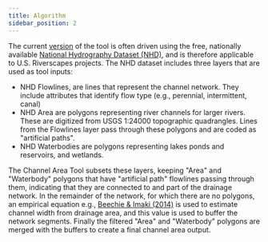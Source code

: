 ```yaml
---
title: Algorithm
sidebar_position: 2
---
```


The current [version](https://github.com/Riverscapes/riverscapes-tools/tree/master/packages/channel) of the tool is often driven using the free, nationally available [National Hydrography Dataset (NHD)](https://www.usgs.gov/core-science-systems/ngp/national-hydrography/national-hydrography-dataset?qt-science_support_page_related_con=0#qt-science_support_page_related_con), and is therefore applicable to U.S. Riverscapes projects. The NHD dataset includes three layers that are used as tool inputs:

- NHD Flowlines, are lines that represent the channel network. They include attributes that identify flow type (e.g., perennial, intermittent, canal)
- NHD Area are polygons representing river channels for larger rivers. These are digitized from USGS 1:24000 topographic quadrangles. Lines from the Flowlines layer pass through these polygons and are coded as "artificial paths".
- NHD Waterbodies are polygons representing lakes ponds and reservoirs, and wetlands.

The Channel Area Tool subsets these layers, keeping "Area" and "Waterbody" polygons that have "artificial path" flowlines passing through them, indicating that they are connected to and part of the drainage network. In the remainder of the network, for which there are no polygons, an empirical equation e.g., [Beechie & Imaki (2014)](https://agupubs.onlinelibrary.wiley.com/doi/full/10.1002/2013WR013629) is used to estimate channel width from drainage area, and this value is used to buffer the network segments. Finally the filtered "Area" and "Waterbody" polygons are merged with the buffers to create a final channel area output.

<YouTubeEmbed videoId="5wcYy3UwC-s"/>